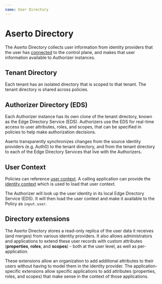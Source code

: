 ```yaml
---
name: User Directory
---
```


# Aserto Directory

The Aserto Directory collects user information from identity providers that the user has 
[connected](/overview/connections) to the control plane, and makes that user information available 
to Authorizer instances. 

## Tenant Directory

Each tenant has an isolated directory that is scoped to that tenant. The tenant directory is shared 
across policies.

## Authorizer Directory (EDS)

Each Authorizer instance has its own clone of the tenant directory, known as the Edge Directory Service (EDS). 
Authorizers use the EDS for real-time access to user attributes, roles, and scopes, that can be specified 
in policies to help make authorization decisions.

Aserto transparently synchronizes changes from the source identity providers (e.g. Auth0) to the tenant 
directory, and from the tenant directory to each of the Edge Directory Services that live with the 
Authorizers.

## User Context

Policies can reference [user context](/overview/policy#user-context). A calling application can 
provide the [identity context](/authorizer/identity-context) which is used to load that user context.

The Authorizer will look up the user identity in its local Edge Directory Service  (EDS). It will then 
load the user context and make it available to the Policy as `input.user`.

## Directory extensions

The Aserto Directory stores a read-only replica of the user data it receives (and merges) from various 
identity providers. It also allows administrators and applications to extend these user records with 
custom attributes (**properties**, **roles**, and **scopes**) - both at the user level, as well as 
per-application.

These extensions allow an organization to add additional attributes to their users without having to 
model them in the identity provider. The application-specific extensions allow specific applications to 
add attributes (properties, roles, and scopes) that make sense in the context of those applications.
